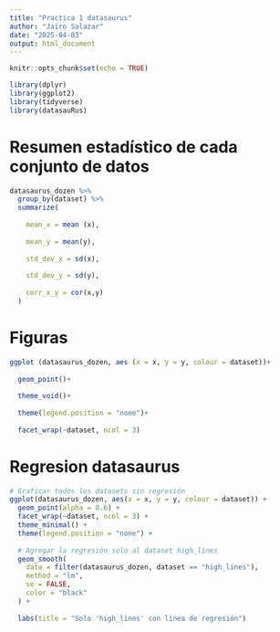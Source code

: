 ```yaml
---
title: "Practica 1 datasaurus"
author: "Jairo Salazar"
date: "2025-04-03"
output: html_document
---
```


```r
knitr::opts_chunk$set(echo = TRUE)
```

```r
library(dplyr)
library(ggplot2)
library(tidyverse)
library(datasauRus)
```

# Resumen estadístico de cada conjunto de datos
```r
datasaurus_dozen %>%
  group_by(dataset) %>%
  summarize(
    
    mean_x = mean (x),
    
    mean_y = mean(y),
    
    std_dev_x = sd(x),
    
    std_dev_y = sd(y),
    
    corr_x_y = cor(x,y) 
  )
```
# Figuras

```r
ggplot (datasaurus_dozen, aes (x = x, y = y, colour = dataset))+
  
  geom_point()+
  
  theme_void()+
  
  theme(legend.position = "none")+
  
  facet_wrap(~dataset, ncol = 3)

```

# Regresion datasaurus
```r
# Graficar todos los datasets sin regresión
ggplot(datasaurus_dozen, aes(x = x, y = y, colour = dataset)) +
  geom_point(alpha = 0.6) +
  facet_wrap(~dataset, ncol = 3) +
  theme_minimal() +
  theme(legend.position = "none") +
  
  # Agregar la regresión solo al dataset high_lines
  geom_smooth(
    data = filter(datasaurus_dozen, dataset == "high_lines"),
    method = "lm",
    se = FALSE,
    color = "black"
  ) +
  
  labs(title = "Solo 'high_lines' con línea de regresión")

```

